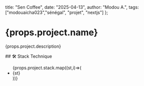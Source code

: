   title: "Sen Coffee",
  date: "2025-04-13",
  author: "Modou A.",
  tags: ["modouaicha023","sénégal", "projet", "nextjs"]
};


# {props.project.name}
<p>{props.project.description}</p>
## 🛠️ Stack Technique

<ul>
{props.project.stack.map((st,i)=>(
    <li key={i}>{st}</li>
))}
</ul>